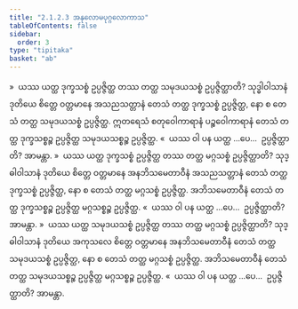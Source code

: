 ```yaml
---
title: "2.1.2.3 အနုလောမပုဂ္ဂလောကာသ"
tableOfContents: false
sidebar:
  order: 3
type: "tipitaka"
basket: "ab"
---
```



<DynamicBreadcrumb />

<Division number="41">

<Paragraph number="279">
»  ယဿ ယတ္ထ ဒုက္ခသစ္စံ ဥပ္ပဇ္ဇိတ္ထ တဿ တတ္ထ သမုဒယသစ္စံ ဥပ္ပဇ္ဇိတ္ထာတိ?
</Paragraph>

<Paragraph number="280">
သုဒ္ဓါဝါသာနံ ဒုတိယေ စိတ္တေ ဝတ္တမာနေ အသညသတ္တာနံ တေသံ တတ္ထ ဒုက္ခသစ္စံ ဥပ္ပဇ္ဇိတ္ထ, နော စ တေသံ တတ္ထ သမုဒယသစ္စံ ဥပ္ပဇ္ဇိတ္ထ. ဣတရေသံ စတုဝေါကာရာနံ ပဉ္စဝေါကာရာနံ တေသံ တတ္ထ ဒုက္ခသစ္စဉ္စ ဥပ္ပဇ္ဇိတ္ထ သမုဒယသစ္စဉ္စ ဥပ္ပဇ္ဇိတ္ထ.
</Paragraph>

<Paragraph number="281">
«  ယဿ ဝါ ပန ယတ္ထ …ပေ…  ဥပ္ပဇ္ဇိတ္ထာတိ? အာမန္တာ.
</Paragraph>

<Paragraph number="282">
»  ယဿ ယတ္ထ ဒုက္ခသစ္စံ ဥပ္ပဇ္ဇိတ္ထ တဿ တတ္ထ မဂ္ဂသစ္စံ ဥပ္ပဇ္ဇိတ္ထာတိ?
</Paragraph>

<Paragraph number="283">
သုဒ္ဓါဝါသာနံ ဒုတိယေ စိတ္တေ ဝတ္တမာနေ အနဘိသမေတာဝီနံ အသညသတ္တာနံ တေသံ တတ္ထ ဒုက္ခသစ္စံ ဥပ္ပဇ္ဇိတ္ထ, နော စ တေသံ တတ္ထ မဂ္ဂသစ္စံ ဥပ္ပဇ္ဇိတ္ထ. အဘိသမေတာဝီနံ တေသံ တတ္ထ ဒုက္ခသစ္စဉ္စ ဥပ္ပဇ္ဇိတ္ထ မဂ္ဂသစ္စဉ္စ ဥပ္ပဇ္ဇိတ္ထ.
</Paragraph>

<Paragraph number="284">
«  ယဿ ဝါ ပန ယတ္ထ …ပေ…  ဥပ္ပဇ္ဇိတ္ထာတိ? အာမန္တာ.
</Paragraph>

</Division>
<Division number="42">

<Paragraph number="285">
»  ယဿ ယတ္ထ သမုဒယသစ္စံ ဥပ္ပဇ္ဇိတ္ထ တဿ တတ္ထ မဂ္ဂသစ္စံ ဥပ္ပဇ္ဇိတ္ထာတိ?
</Paragraph>

<Paragraph number="286">
သုဒ္ဓါဝါသာနံ ဒုတိယေ အကုသလေ စိတ္တေ ဝတ္တမာနေ အနဘိသမေတာဝီနံ တေသံ တတ္ထ သမုဒယသစ္စံ ဥပ္ပဇ္ဇိတ္ထ, နော စ တေသံ တတ္ထ မဂ္ဂသစ္စံ ဥပ္ပဇ္ဇိတ္ထ. အဘိသမေတာဝီနံ တေသံ တတ္ထ သမုဒယသစ္စဉ္စ ဥပ္ပဇ္ဇိတ္ထ မဂ္ဂသစ္စဉ္စ ဥပ္ပဇ္ဇိတ္ထ.
</Paragraph>

<Paragraph number="287">
«  ယဿ ဝါ ပန ယတ္ထ …ပေ…  ဥပ္ပဇ္ဇိတ္ထာတိ? အာမန္တာ.
</Paragraph>
</Division>